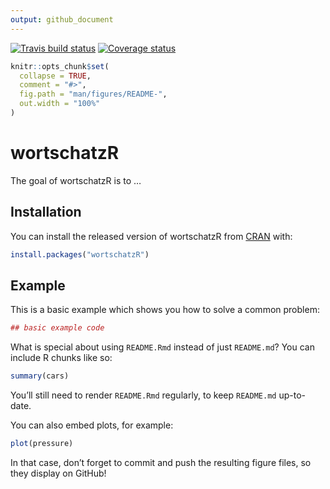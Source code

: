 ```yaml
---
output: github_document
---
```

[![Travis build status](https://travis-ci.org/tgraf0/wortschatzR.svg?branch=master)](https://travis-ci.org/tgraf0/wortschatzR)
[![Coverage status](https://codecov.io/gh/tgraf0/wortschatzR/branch/master/graph/badge.svg)](https://codecov.io/github/tgraf0/wortschatzR?branch=master)


<!-- README.md is generated from README.Rmd. Please edit that file -->

```r
knitr::opts_chunk$set(
  collapse = TRUE,
  comment = "#>",
  fig.path = "man/figures/README-",
  out.width = "100%"
)
```
# wortschatzR

The goal of wortschatzR is to ...

## Installation

You can install the released version of wortschatzR from [CRAN](https://CRAN.R-project.org) with:

``` r
install.packages("wortschatzR")
```

## Example

This is a basic example which shows you how to solve a common problem:

```r
## basic example code
```

What is special about using `README.Rmd` instead of just `README.md`? You can include R chunks like so:

```r
summary(cars)
```

You'll still need to render `README.Rmd` regularly, to keep `README.md` up-to-date.

You can also embed plots, for example:

```r
plot(pressure)
```

In that case, don't forget to commit and push the resulting figure files, so they display on GitHub!
